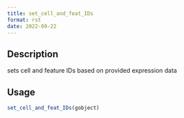 ```yaml
--- 
title: set_cell_and_feat_IDs 
format: rst 
date: 2022-09-22 
--- 
```


## Description

sets cell and feature IDs based on provided expression data


## Usage

```r
set_cell_and_feat_IDs(gobject)
```


